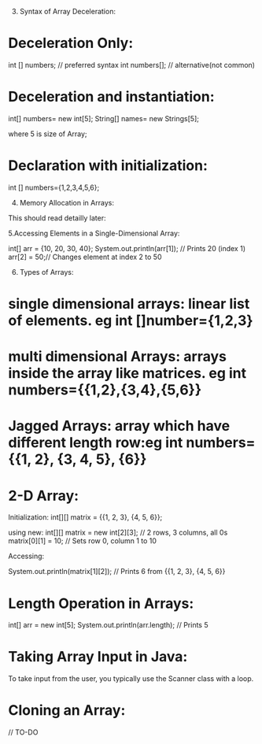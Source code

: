 3. Syntax of Array Deceleration:

# Deceleration Only:

int [] numbers; // preferred syntax
int numbers[];  // alternative(not common)

# Deceleration and instantiation:

int[] numbers= new int[5];
String[] names= new Strings[5];

where 5 is size of Array;

# Declaration with initialization:

int [] numbers={1,2,3,4,5,6};

4. Memory Allocation in Arrays:

This should read detailly later:

5.Accessing Elements in a Single-Dimensional Array:

int[] arr = {10, 20, 30, 40};
System.out.println(arr[1]); // Prints 20 (index 1)
arr[2] = 50;// Changes element at index 2 to 50

6. Types of Arrays:

# single dimensional arrays: linear list of elements. eg int []number={1,2,3}
# multi dimensional Arrays: arrays inside the array like matrices. eg int numbers={{1,2},{3,4},{5,6}}
# Jagged Arrays: array which have different length row:eg int numbers={{1, 2}, {3, 4, 5}, {6}}


# 2-D Array:

Initialization:
int[][] matrix = {{1, 2, 3}, {4, 5, 6}};

using new:
int[][] matrix = new int[2][3]; // 2 rows, 3 columns, all 0s
matrix[0][1] = 10;             // Sets row 0, column 1 to 10

Accessing:

System.out.println(matrix[1][2]); // Prints 6 from {{1, 2, 3}, {4, 5, 6}}

# Length Operation in Arrays:
int[] arr = new int[5];
System.out.println(arr.length); // Prints 5

# Taking Array Input in Java:

To take input from the user, you typically use the Scanner class with a loop.

# Cloning an Array:

// TO-DO

#

